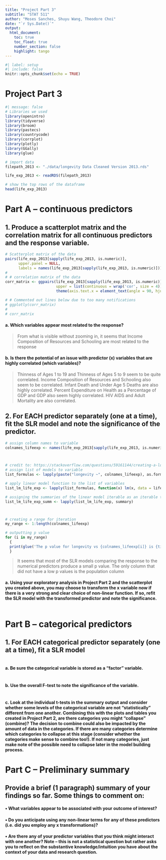 ```yaml
---
title: "Project Part 3"
subtitle: "STAT 511"
author: "Moses Sanches, Shuyu Wang, Theodore Choi"
date: "`r Sys.Date()`"
output: 
  html_document:
    toc: true
    toc_float: true
    number_section: false
    highlight: tango
---
```


```r

#| label: setup
#| include: false
knitr::opts_chunk$set(echo = TRUE)

```

# Project Part 3


```r
#| message: false
# Libraries we used
library(openintro)
library(tidyverse)
library(broom)
library(pastecs)
library(countrycode)
library(corrplot)
library(plotly)
library(GGally)
library(glue)

```

```r

# import data
filepath_2013 <- "./data/longevity Data Cleaned Version 2013.rds"

life_exp_2013 <- readRDS(filepath_2013)

# show the top rows of the dataframe
head(life_exp_2013)

```


# Part A – continuous predictors
## 1. Produce a scatterplot matrix and the correlation matrix for all continuous predictors and the response variable.
```r

# Scatterplot matrix of the data
pairs(life_exp_2013[sapply(life_exp_2013, is.numeric)],
      upper.panel = NULL,
      labels = names(life_exp_2013[sapply(life_exp_2013, is.numeric)]))
# 
# # correlation matrix of the data
corr_matrix <- ggpairs(life_exp_2013[sapply(life_exp_2013, is.numeric)],
                       upper = list(continuous = wrap('cor', size = 4)),) +
                       theme(axis.text.x = element_text(angle = 90, hjust = 1))

# # Commented out lines below due to too many notifications
# ggplotly(corr_matrix) 
# 
# corr_matrix

```

#### a. Which variables appear most related to the response?
> From what is visible without zooming in, it seems that Income Composition of Resources and Schooling are most related to the response

#### b. Is there the potential of an issue with predictor (x) variables that are highly correlated (which variables)?
> Thinness of Ages 1 to 19 and Thinness of Ages 5 to 9 seem to be quite correlated. Income Composition of Resources and Schooling also seem to be correlated. Infant Death and Under Age 5 Deaths are also highly correlated. Percent Expenditure on Health as a Percentage of GDP and GDP also seem highly correlated. HIV AIDS and Adult Mortality are also correlated. 

## 2. For EACH predictor separately (one at a time), fit the SLR model and note the significance of the predictor.
```r

# assign column names to variable
colnames_lifeexp <- names(life_exp_2013[sapply(life_exp_2013, is.numeric)])[-1]



# credit to: https://stackoverflow.com/questions/59161144/creating-a-loop-through-a-list-of-variables-for-an-lm-model-in-r
# assign list of models to variable
list_formulas <- lapply(paste("longevity ~", colnames_lifeexp), as.formula)

# apply linear model function to the list of variables
list_lm_life_exp <- lapply(list_formulas, function(x) lm(x, data = life_exp_2013))

# assigning the summaries of the linear model iterable as an iterable to a variable
list_lm_life_exp_summ <- lapply(list_lm_life_exp, summary)



# creating a range for iteration
my_range <- 1:length(colnames_lifeexp)

# outputting p value
for (i in my_range)
  {
  print(glue('The p value for longevity vs {colnames_lifeexp[i]} is {tidy(list_lm_life_exp_summ[[i]])[2,5]}'))
  }

```
> It seems that most of the SLR models comparing the response to the numerical predictors produce a small p value. The only column that did not have a low p values is the population column


#### a. Using your exploratory analysis in Project Part 2 and the scatterplot you created above, you may choose to transform the x variable now if there is a very strong and clear choice of non-linear function. If so, refit the SLR model with the transformed predictor and note the significance.
```r

```
>

# Part B – categorical predictors
## 1. For EACH categorical predictor separately (one at a time), fit a SLR model
```r

```

#### a. Be sure the categorical variable is stored as a “factor” variable.
```r

```

#### b. Use the overall F-test to note the significance of the variable.
```r

```

#### c. Look at the individual t-tests in the summary output and consider whether some levels of the categorical variable are not “statistically” different from one another. Combining this with the plots and tables you created in Project Part 2, are there categories you might “collapse” (combine)? The decision to combine could also be impacted by the amount of data in the categories. If there are many categories determine which categories to collapse at this stage (consider whether the categories make sense to combine too!). If not many categories, just make note of the possible need to collapse later in the model building process.
>

# Part C – Preliminary summary
## Provide a brief (1 paragraph) summary of your findings so far. Some things to comment on:
#### • What variables appear to be associated with your outcome of interest?
>

#### • Do you anticipate using any non-linear terms for any of these predictors (i.e. did you employ any x transformations)?
>

#### • Are there any of your predictor variables that you think might interact with one another? Note – this is not a statistical question but rather asks you to reflect on the substantive knowledge/intuition you have about the context of your data and research question.
>